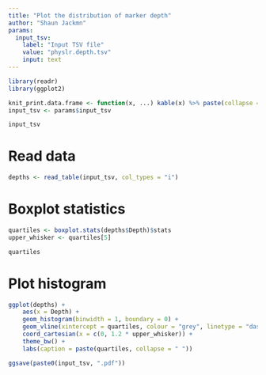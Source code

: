 ```yaml
---
title: "Plot the distribution of marker depth"
author: "Shaun Jackmn"
params:
  input_tsv:
    label: "Input TSV file"
    value: "physlr.depth.tsv"
    input: text
---
```


```r
library(readr)
library(ggplot2)

knit_print.data.frame <- function(x, ...) kable(x) %>% paste(collapse = "\n") %>% asis_output
input_tsv <- params$input_tsv

input_tsv
```

# Read data
```r
depths <- read_table(input_tsv, col_types = "i")
```

# Boxplot statistics
```r
quartiles <- boxplot.stats(depths$Depth)$stats
upper_whisker <- quartiles[5]

quartiles
```

# Plot histogram
```r
ggplot(depths) +
	aes(x = Depth) +
	geom_histogram(binwidth = 1, boundary = 0) +
	geom_vline(xintercept = quartiles, colour = "grey", linetype = "dashed") +
	coord_cartesian(x = c(0, 1.2 * upper_whisker)) +
	theme_bw() +
	labs(caption = paste(quartiles, collapse = " "))
```

```r
ggsave(paste0(input_tsv, ".pdf"))
```
